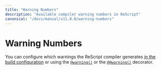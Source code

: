 ```yaml
---
title: "Warning Numbers"
description: "Available compiler warning numbers in ReScript"
canonical: "/docs/manual/v11.0.0/warning-numbers"
---
```



# Warning Numbers

You can configure which warnings the ReScript compiler generates
[in the build configuration](/docs/manual/latest/build-configuration#warnings) or
using the [`@warning()`](/syntax-lookup#expression-warning-decorator) or the [`@@warning()`](/syntax-lookup#module-warning-decorator) decorator.

<WarningTable />
